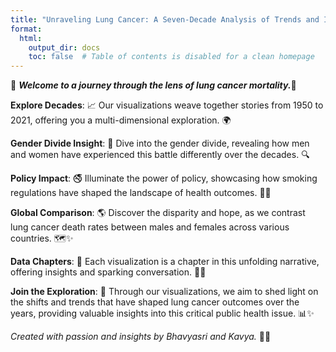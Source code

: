 ```yaml
---
title: "Unraveling Lung Cancer: A Seven-Decade Analysis of Trends and Influences"
format:
  html:
    output_dir: docs
    toc: false  # Table of contents is disabled for a clean homepage
---
```


🌟 ***Welcome to a journey through the lens of lung cancer mortality.***📅

**Explore Decades**: 📈 Our visualizations weave together stories from 1950 to 2021, offering you a multi-dimensional exploration. 🌍

**Gender Divide Insight**: 👫 Dive into the gender divide, revealing how men and women have experienced this battle differently over the decades. 🔍

**Policy Impact**: 🚭 Illuminate the power of policy, showcasing how smoking regulations have shaped the landscape of health outcomes. 🧠📜

**Global Comparison**: 🌎 Discover the disparity and hope, as we contrast lung cancer death rates between males and females across various countries. 🗺️✨

**Data Chapters**: 📖 Each visualization is a chapter in this unfolding narrative, offering insights and sparking conversation. 💬🔎

**Join the Exploration**: 🌟 Through our visualizations, we aim to shed light on the shifts and trends that have shaped lung cancer outcomes over the years, providing valuable insights into this critical public health issue. 📊✨

*Created with passion and insights by Bhavyasri and Kavya.* 🧩📝
